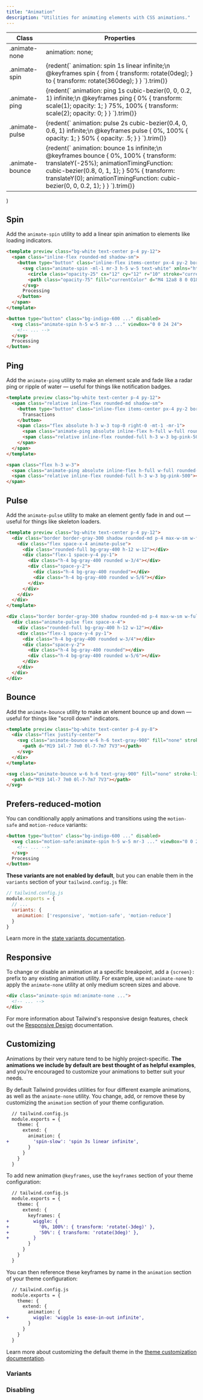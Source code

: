 ```yaml
---
title: "Animation"
description: "Utilities for animating elements with CSS animations."
---
```



  <div className="overflow-y-auto scrollbar-w-2 scrollbar-track-gray-lighter scrollbar-thumb-rounded scrollbar-thumb-gray scrolling-touch lg:max-h-sm">
    <table className="w-full text-left table-collapse">
      <thead>
        <tr>
          <th className="z-20 sticky top-0 text-sm font-semibold text-gray-600 bg-white p-0">
            <div className="pb-2 border-b border-gray-200">Class</div>
          </th>
          <th className="z-20 sticky top-0 text-sm font-semibold text-gray-600 bg-white p-0">
            <div className="pb-2 border-b border-gray-200">Properties</div>
          </th>
        </tr>
      </thead>
      <tbody className="align-baseline">
        <tr>
          <td className="py-2 font-mono text-xs text-violet-600 whitespace-nowrap">
            .animate-none
          </td>
          <td className="py-2 font-mono text-xs text-light-blue-600 whitespace-pre">
            animation: none;
          </td>
        </tr>
        <tr>
          <td className="py-2 font-mono text-xs text-violet-600 whitespace-nowrap border-t border-gray-200">
            .animate-spin
          </td>
          <td className="py-2 font-mono text-xs text-light-blue-600 whitespace-pre border-t border-gray-200">
            {redent(`
              animation: spin 1s linear infinite;\n
              @keyframes spin {
                from {
                  transform: rotate(0deg);
                }
                to {
                  transform: rotate(360deg);
                }
              }
            `).trim()}
          </td>
        </tr>
        <tr>
          <td className="py-2 font-mono text-xs text-violet-600 whitespace-nowrap border-t border-gray-200">
            .animate-ping
          </td>
          <td className="py-2 font-mono text-xs text-light-blue-600 whitespace-pre border-t border-gray-200">
            {redent(`
              animation: ping 1s cubic-bezier(0, 0, 0.2, 1) infinite;\n
              @keyframes ping {
                0% {
                  transform: scale(1);
                  opacity: 1;
                }
                75%, 100% {
                  transform: scale(2);
                  opacity: 0;
                }
              }
            `).trim()}
          </td>
        </tr>
        <tr>
          <td className="py-2 font-mono text-xs text-violet-600 whitespace-nowrap border-t border-gray-200">
            .animate-pulse
          </td>
          <td className="py-2 font-mono text-xs text-light-blue-600 whitespace-pre border-t border-gray-200">
            {redent(`
              animation: pulse 2s cubic-bezier(0.4, 0, 0.6, 1) infinite;\n
              @keyframes pulse {
                0%, 100% {
                  opacity: 1;
                }
                50% {
                  opacity: .5;
                }
              }
            `).trim()}
          </td>
        </tr>
        <tr>
          <td className="py-2 font-mono text-xs text-violet-600 whitespace-nowrap border-t border-gray-200">
            .animate-bounce
          </td>
          <td className="py-2 font-mono text-xs text-light-blue-600 whitespace-pre border-t border-gray-200">
            {redent(`
              animation: bounce 1s infinite;\n
              @keyframes bounce {
                0%, 100% {
                  transform: translateY(-25%);
                  animationTimingFunction: cubic-bezier(0.8, 0, 1, 1);
                }
                50% {
                  transform: translateY(0);
                  animationTimingFunction: cubic-bezier(0, 0, 0.2, 1);
                }
              }
            `).trim()}
          </td>
        </tr>
      </tbody>
    </table>
  </div>
)

## Spin

Add the `animate-spin` utility to add a linear spin animation to elements like loading indicators.

```html
<template preview class="bg-white text-center p-4 py-12">
  <span class="inline-flex rounded-md shadow-sm">
    <button type="button" class="inline-flex items-center px-4 py-2 border border-transparent text-base leading-6 font-medium rounded-md text-white bg-indigo-600 hover:bg-indigo-500 focus:outline-none focus:border-indigo-700 focus:shadow-outline-indigo active:bg-indigo-700 transition ease-in-out duration-150 cursor-not-allowed" disabled>
      <svg class="animate-spin -ml-1 mr-3 h-5 w-5 text-white" xmlns="http://www.w3.org/2000/svg" fill="none" viewBox="0 0 24 24">
        <circle class="opacity-25" cx="12" cy="12" r="10" stroke="currentColor" stroke-width="4"></circle>
        <path class="opacity-75" fill="currentColor" d="M4 12a8 8 0 018-8V0C5.373 0 0 5.373 0 12h4zm2 5.291A7.962 7.962 0 014 12H0c0 3.042 1.135 5.824 3 7.938l3-2.647z"></path>
      </svg>
      Processing
    </button>
  </span>
</template>

<button type="button" class="bg-indigo-600 ..." disabled>
  <svg class="animate-spin h-5 w-5 mr-3 ..." viewBox="0 0 24 24">
    <!-- ... -->
  </svg>
  Processing
</button>
```

## Ping

Add the `animate-ping` utility to make an element scale and fade like a radar ping or ripple of water — useful for things like notification badges.

```html
<template preview class="bg-white text-center p-4 py-12">
  <span class="relative inline-flex rounded-md shadow-sm">
    <button type="button" class="inline-flex items-center px-4 py-2 border border-gray-400 text-base leading-6 font-medium rounded-md text-gray-800 bg-white hover:text-gray-700 focus:outline-none focus:border-blue-300 focus:shadow-outline-blue active:text-gray-800 active:bg-gray-50 transition ease-in-out duration-150">
      Transactions
    </button>
    <span class="flex absolute h-3 w-3 top-0 right-0 -mt-1 -mr-1">
      <span class="animate-ping absolute inline-flex h-full w-full rounded-full bg-pink-400 opacity-75"></span>
      <span class="relative inline-flex rounded-full h-3 w-3 bg-pink-500"></span>
    </span>
  </span>
</template>

<span class="flex h-3 w-3">
  <span class="animate-ping absolute inline-flex h-full w-full rounded-full bg-pink-400 opacity-75"></span>
  <span class="relative inline-flex rounded-full h-3 w-3 bg-pink-500"></span>
</span>
```

## Pulse

Add the `animate-pulse` utility to make an element gently fade in and out — useful for things like skeleton loaders.

```html
<template preview class="bg-white text-center p-4 py-12">
  <div class="border border-gray-300 shadow rounded-md p-4 max-w-sm w-full mx-auto">
    <div class="flex space-x-4 animate-pulse">
      <div class="rounded-full bg-gray-400 h-12 w-12"></div>
      <div class="flex-1 space-y-4 py-1">
        <div class="h-4 bg-gray-400 rounded w-3/4"></div>
        <div class="space-y-2">
          <div class="h-4 bg-gray-400 rounded"></div>
          <div class="h-4 bg-gray-400 rounded w-5/6"></div>
        </div>
      </div>
    </div>
  </div>
</template>

<div class="border border-gray-300 shadow rounded-md p-4 max-w-sm w-full mx-auto">
  <div class="animate-pulse flex space-x-4">
    <div class="rounded-full bg-gray-400 h-12 w-12"></div>
    <div class="flex-1 space-y-4 py-1">
      <div class="h-4 bg-gray-400 rounded w-3/4"></div>
      <div class="space-y-2">
        <div class="h-4 bg-gray-400 rounded"></div>
        <div class="h-4 bg-gray-400 rounded w-5/6"></div>
      </div>
    </div>
  </div>
</div>
```

## Bounce

Add the `animate-bounce` utility to make an element bounce up and down — useful for things like "scroll down" indicators.

```html
<template preview class="bg-white text-center p-4 py-8">
  <div class="flex justify-center">
    <svg class="animate-bounce w-6 h-6 text-gray-900" fill="none" stroke-linecap="round" stroke-linejoin="round" stroke-width="2" viewBox="0 0 24 24" stroke="currentColor">
      <path d="M19 14l-7 7m0 0l-7-7m7 7V3"></path>
    </svg>
  </div>
</template>

<svg class="animate-bounce w-6 h-6 text-gray-900" fill="none" stroke-linecap="round" stroke-linejoin="round" stroke-width="2" viewBox="0 0 24 24" stroke="currentColor">
  <path d="M19 14l-7 7m0 0l-7-7m7 7V3"></path>
</svg>
```

## Prefers-reduced-motion

You can conditionally apply animations and transitions using the `motion-safe` and `motion-reduce` variants:

```html
<button type="button" class="bg-indigo-600 ..." disabled>
  <svg class="motion-safe:animate-spin h-5 w-5 mr-3 ..." viewBox="0 0 24 24">
    <!-- ... -->
  </svg>
  Processing
</button>
```

**These variants are not enabled by default**, but you can enable them in the `variants` section of your `tailwind.config.js` file:

```js
// tailwind.config.js
module.exports = {
  // ...
  variants: {
    animation: ['responsive', 'motion-safe', 'motion-reduce']
  }
}
```

Learn more in the [state variants documentation](/docs/hover-focus-and-other-states#motion-safe-v1-6-0).

## Responsive

To change or disable an animation at a specific breakpoint, add a `{screen}:` prefix to any existing animation utility. For example, use `md:animate-none` to apply the `animate-none` utility at only medium screen sizes and above.

```html
<div class="animate-spin md:animate-none ...">
  <!-- ... -->
</div>
```

For more information about Tailwind's responsive design features, check out the [Responsive Design](/docs/responsive-design) documentation.

## Customizing

Animations by their very nature tend to be highly project-specific. **The animations we include by default are best thought of as helpful examples**, and you're encouraged to customize your animations to better suit your needs.

By default Tailwind provides utilities for four different example animations, as well as the `animate-none` utility. You change, add, or remove these by customizing the `animation` section of your theme configuration.

```diff
  // tailwind.config.js
  module.exports = {
    theme: {
      extend: {
        animation: {
+         'spin-slow': 'spin 3s linear infinite',
        }
      }
    }
  }
```

To add new animation `@keyframes`, use the `keyframes` section of your theme configuration:

```diff
  // tailwind.config.js
  module.exports = {
    theme: {
      extend: {
        keyframes: {
+         wiggle: {
+           '0%, 100%': { transform: 'rotate(-3deg)' },
+           '50%': { transform: 'rotate(3deg)' },
+         }
        }
      }
    }
  }
```

You can then reference these keyframes by name in the `animation` section of your theme configuration:

```diff
  // tailwind.config.js
  module.exports = {
    theme: {
      extend: {
        animation: {
+         wiggle: 'wiggle 1s ease-in-out infinite',
        }
      }
    }
  }
```

Learn more about customizing the default theme in the [theme customization documentation](/docs/theme#customizing-the-default-theme).

### Variants

<Variants plugin="animation" />

### Disabling

<Disabling plugin="animation" />
